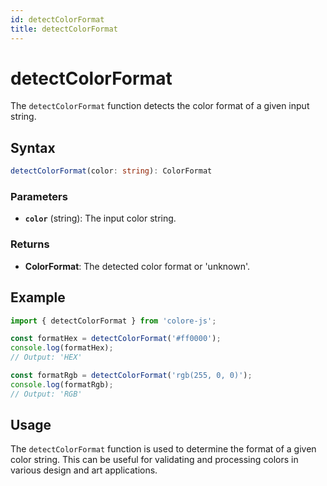 ```yaml
---
id: detectColorFormat
title: detectColorFormat
---
```


# detectColorFormat

The `detectColorFormat` function detects the color format of a given input string.

## Syntax

```typescript
detectColorFormat(color: string): ColorFormat
```

### Parameters

- **`color`** (string): The input color string.

### Returns

- **ColorFormat**: The detected color format or 'unknown'.

## Example

```typescript
import { detectColorFormat } from 'colore-js';

const formatHex = detectColorFormat('#ff0000');
console.log(formatHex);
// Output: 'HEX'

const formatRgb = detectColorFormat('rgb(255, 0, 0)');
console.log(formatRgb);
// Output: 'RGB'
```

## Usage

The `detectColorFormat` function is used to determine the format of a given color string. This can be useful for validating and processing colors in various design and art applications.
